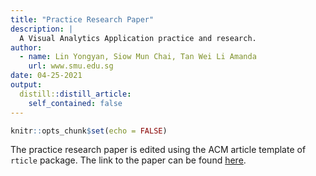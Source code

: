 ```yaml
---
title: "Practice Research Paper"
description: |
  A Visual Analytics Application practice and research.
author:
  - name: Lin Yongyan, Siow Mun Chai, Tan Wei Li Amanda
    url: www.smu.edu.sg
date: 04-25-2021
output:
  distill::distill_article:
    self_contained: false
---
```



```r
knitr::opts_chunk$set(echo = FALSE)
```

The practice research paper is edited using the ACM article template of `rticle` package. The link to the paper can be found [here](https://github.com/ProjectMSW/Proposal/blob/dd18e16c45eb56321dd8a1fba346fec6b74f6b7d/VAPracticeResearchPaper/VAPracticeResearchPaper.pdf).